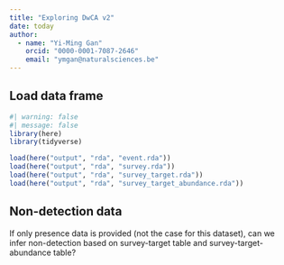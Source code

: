 ```yaml
---
title: "Exploring DwCA v2"
date: today
author:
  - name: "Yi-Ming Gan"
    orcid: "0000-0001-7087-2646"
    email: "ymgan@naturalsciences.be"
---
```


## Load data frame

```r
#| warning: false
#| message: false
library(here)
library(tidyverse)

load(here("output", "rda", "event.rda"))
load(here("output", "rda", "survey.rda"))
load(here("output", "rda", "survey_target.rda"))
load(here("output", "rda", "survey_target_abundance.rda"))
```

## Non-detection data

If only presence data is provided (not the case for this dataset), can we infer non-detection based on survey-target table and survey-target-abundance table?

```r

```
